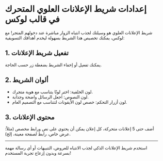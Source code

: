 # إعدادات شريط الإعلانات العلوي المتحرك في قالب لوكس

شريط الإعلانات العلوي هو وسيلتك لجذب انتباه الزوار مباشرة عند دخولهم المتجر! مع لوكس، يمكنك تخصيص هذا الشريط بسهولة ليخدم أهدافك التسويقية:

## 1. تفعيل شريط الإعلانات
يمكنك تفعيل أو إخفاء الشريط بضغطة زر حسب الحاجة.

## 2. ألوان الشريط
- لون الخلفية: اختر لونًا يتناسب مع هوية متجرك.
- لون النصوص: اجعل الرسائل واضحة وجذابة.
- لون أزرار التحكم: خصص لون الأيقونات لتتناسب مع التصميم العام.

## 3. محتوى الإعلانات
أضف حتى 5 إعلانات متحركة، كل إعلان يمكن أن يحتوي على نص ورابط مخصص (مثلاً: عرض خاص، رابط لصفحة معينة، إلخ).

---

استخدم شريط الإعلانات الذكي لجذب الانتباه للعروض، التنبيهات أو أي رسالة مهمة بسرعة وبدون إزعاج تجربة المستخدم!

